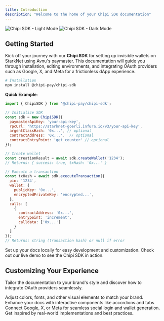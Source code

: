 ```yaml
---
title: Introduction
description: "Welcome to the home of your Chipi SDK documentation"
---
```


<div className="flex justify-center">
  <img
    className="block dark:hidden"
    src="/images/chipi-chunky.png"
    alt="Chipi SDK - Light Mode"
  />
  <img
    className="hidden dark:block"
    src="/images/chipi-chunky.png"
    alt="Chipi SDK - Dark Mode"
  />
</div>

## Getting Started

Kick off your journey with our **Chipi SDK** for setting up invisible wallets on StarkNet using Avnu's paymaster. This documentation will guide you through installation, editing environments, and integrating OAuth providers such as Google, X, and Meta for a frictionless dApp experience.

```bash
# Installation
npm install @chipi-pay/chipi-sdk
```

**Quick Example**:

```js
import { ChipiSDK } from '@chipi-pay/chipi-sdk';

// Initialize SDK
const sdk = new ChipiSDK({
  paymasterApiKey: 'your-api-key',
  rpcUrl: 'https://starknet-goerli.infura.io/v3/your-api-key',
  argentClassHash: '0x...', // optional
  contractAddress: '0x...',  // optional
  contractEntryPoint: 'get_counter' // optional
});

// Create wallet
const creationResult = await sdk.createWallet('1234');
// Returns: { success: true, txHash: '0x...' }

// Execute a transaction
const txHash = await sdk.executeTransaction({
  pin: '1234',
  wallet: {
    publicKey: '0x...',
    encryptedPrivateKey: 'encrypted...',
  },
  calls: [
    {
      contractAddress: '0x...',
      entrypoint: 'increment',
      calldata: ['0x...']
    }
  ]
});
// Returns: string (transaction hash) or null if error
```

<CardGroup cols={2}>
  <Card
    title="Edit Your Docs"
    icon="pen-to-square"
    href="https://mintlify.com/docs/quickstart"
  >
    Set up your docs locally for easy development and customization.
  </Card>
  <Card
    title="Live Example"
    icon="eye"
    href="https://chipi.org/demo"
  >
    Check out our live demo to see the Chipi SDK in action.
  </Card>
</CardGroup>

## Customizing Your Experience

Tailor the documentation to your brand's style and discover how to integrate OAuth providers seamlessly.

<CardGroup cols={2}>
  <Card
    title="Customize Style"
    icon="palette"
    href="https://mintlify.com/docs/settings/global"
  >
    Adjust colors, fonts, and other visual elements to match your brand.
  </Card>
  <Card
    title="Add Components"
    icon="screwdriver-wrench"
    href="https://mintlify.com/docs/content/components/accordions"
  >
    Enhance your docs with interactive components like accordions and tabs.
  </Card>
  <Card
    title="Integrate OAuth"
    icon="users"
    href="https://mintlify.com/docs/api-playground/openapi"
  >
    Connect Google, X, or Meta for seamless social login and wallet generation.
  </Card>
  <Card
    title="Explore Examples"
    icon="stars"
    href="https://mintlify.com/customers"
  >
    Get inspired by real-world implementations and best practices.
  </Card>
</CardGroup>